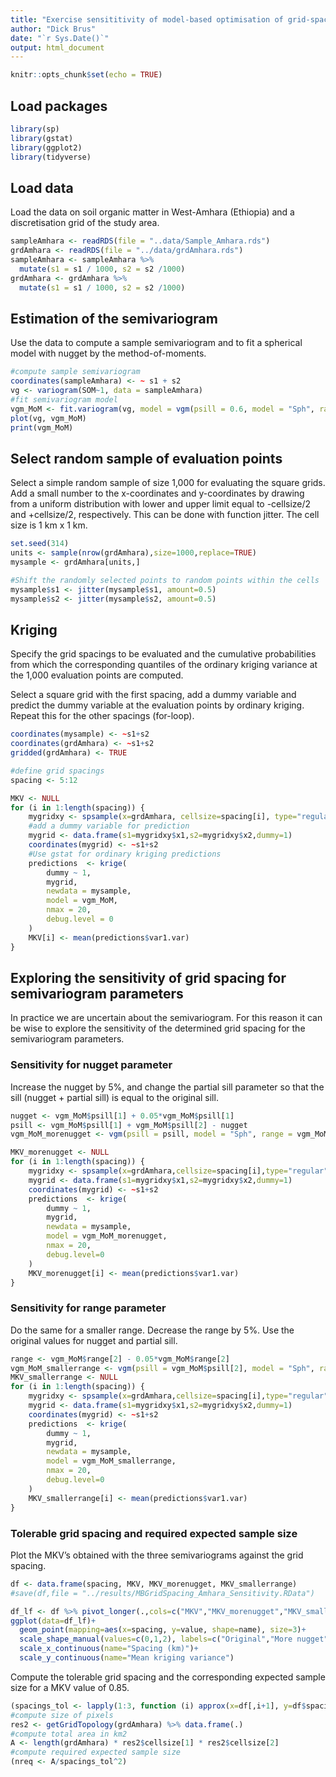 ```yaml
---
title: "Exercise sensititivity of model-based optimisation of grid-spacing to semivariogram parameters."
author: "Dick Brus"
date: "`r Sys.Date()`"
output: html_document
---
```


```r
knitr::opts_chunk$set(echo = TRUE)
```

## Load packages

```r
library(sp)
library(gstat)
library(ggplot2)
library(tidyverse)
```

## Load data

Load the data on soil organic matter in West-Amhara (Ethiopia) and a discretisation grid of the study area. 

```r
sampleAmhara <- readRDS(file = "..data/Sample_Amhara.rds")
grdAmhara <- readRDS(file = "../data/grdAmhara.rds")
sampleAmhara <- sampleAmhara %>%
  mutate(s1 = s1 / 1000, s2 = s2 /1000)
grdAmhara <- grdAmhara %>%
  mutate(s1 = s1 / 1000, s2 = s2 /1000)
```

## Estimation of the semivariogram

Use the data to compute a sample semivariogram and to fit a spherical model with nugget by the method-of-moments.

```r
#compute sample semivariogram
coordinates(sampleAmhara) <- ~ s1 + s2
vg <- variogram(SOM~1, data = sampleAmhara)
#fit semivariogram model
vgm_MoM <- fit.variogram(vg, model = vgm(psill = 0.6, model = "Sph", range = 40, nugget = 0.6))
plot(vg, vgm_MoM)
print(vgm_MoM)
```

## Select random sample of evaluation points

Select a simple random sample of size 1,000 for evaluating the square grids. Add a small number to the x-coordinates and y-coordinates by drawing from a uniform distribution with lower and upper limit equal to -cellsize/2 and +cellsize/2, respectively. This can be done with function jitter. The cell size is 1 km x 1 km.

```r
set.seed(314)
units <- sample(nrow(grdAmhara),size=1000,replace=TRUE)
mysample <- grdAmhara[units,]

#Shift the randomly selected points to random points within the cells
mysample$s1 <- jitter(mysample$s1, amount=0.5)
mysample$s2 <- jitter(mysample$s2, amount=0.5)
```

## Kriging

Specify the grid spacings to be evaluated and the cumulative probabilities from which the corresponding quantiles of the ordinary kriging variance at the 1,000 evaluation points are computed. 

Select a square grid with the first spacing, add a dummy variable and predict the dummy variable at the evaluation points by ordinary kriging.  Repeat this for the other spacings (for-loop).

```r
coordinates(mysample) <- ~s1+s2
coordinates(grdAmhara) <- ~s1+s2
gridded(grdAmhara) <- TRUE

#define grid spacings
spacing <- 5:12

MKV <- NULL
for (i in 1:length(spacing)) {
    mygridxy <- spsample(x=grdAmhara, cellsize=spacing[i], type="regular", offset=c(0.5,0.5))
    #add a dummy variable for prediction
    mygrid <- data.frame(s1=mygridxy$x1,s2=mygridxy$x2,dummy=1)
    coordinates(mygrid) <- ~s1+s2
    #Use gstat for ordinary kriging predictions
    predictions  <- krige(
        dummy ~ 1,
        mygrid,
        newdata = mysample,
        model = vgm_MoM,
        nmax = 20,
        debug.level = 0 
    )
    MKV[i] <- mean(predictions$var1.var)
}
```


## Exploring the sensitivity of grid spacing for semivariogram parameters

In practice we are uncertain about the semivariogram. For this reason it can be wise to explore the sensitivity of the determined grid spacing for the semivariogram parameters. 

### Sensitivity for nugget parameter

Increase the nugget by 5\%, and change the partial sill parameter so that the sill (nugget + partial sill) is equal to the original sill. 

```r
nugget <- vgm_MoM$psill[1] + 0.05*vgm_MoM$psill[1]
psill <- vgm_MoM$psill[1] + vgm_MoM$psill[2] - nugget
vgm_MoM_morenugget <- vgm(psill = psill, model = "Sph", range = vgm_MoM$range[2], nugget = nugget)

MKV_morenugget <- NULL
for (i in 1:length(spacing)) {
    mygridxy <- spsample(x=grdAmhara,cellsize=spacing[i],type="regular",offset=c(0.5,0.5))
    mygrid <- data.frame(s1=mygridxy$x1,s2=mygridxy$x2,dummy=1)
    coordinates(mygrid) <- ~s1+s2
    predictions  <- krige(
        dummy ~ 1,
        mygrid,
        newdata = mysample,
        model = vgm_MoM_morenugget,
        nmax = 20,
        debug.level=0
    )
    MKV_morenugget[i] <- mean(predictions$var1.var)
}
```

### Sensitivity for range parameter

Do the same for a smaller range. Decrease the range by 5\%. Use the original values for nugget and partial sill.

```r
range <- vgm_MoM$range[2] - 0.05*vgm_MoM$range[2]
vgm_MoM_smallerrange <- vgm(psill = vgm_MoM$psill[2], model = "Sph", range = 30, nugget = vgm_MoM$psill[1])
MKV_smallerrange <- NULL
for (i in 1:length(spacing)) {
    mygridxy <- spsample(x=grdAmhara,cellsize=spacing[i],type="regular",offset=c(0.5,0.5))
    mygrid <- data.frame(s1=mygridxy$x1,s2=mygridxy$x2,dummy=1)
    coordinates(mygrid) <- ~s1+s2
    predictions  <- krige(
        dummy ~ 1,
        mygrid,
        newdata = mysample,
        model = vgm_MoM_smallerrange,
        nmax = 20,
        debug.level=0
    )
    MKV_smallerrange[i] <- mean(predictions$var1.var)
}
```


### Tolerable grid spacing and required expected sample size

Plot the MKV's obtained  with the three semivariograms against the grid spacing. 

```r
df <- data.frame(spacing, MKV, MKV_morenugget, MKV_smallerrange)
#save(df,file = "../results/MBGridSpacing_Amhara_Sensitivity.RData")

df_lf <- df %>% pivot_longer(.,cols=c("MKV","MKV_morenugget","MKV_smallerrange"))
ggplot(data=df_lf)+
  geom_point(mapping=aes(x=spacing, y=value, shape=name), size=3)+
  scale_shape_manual(values=c(0,1,2), labels=c("Original","More nugget","Smaller range"), name="Semivariogram") +
  scale_x_continuous(name="Spacing (km)")+
  scale_y_continuous(name="Mean kriging variance")
```

Compute the tolerable grid spacing and the corresponding expected sample size for a MKV value of 0.85.

```r
(spacings_tol <- lapply(1:3, function (i) approx(x=df[,i+1], y=df$spacing, xout=0.85)$y) %>% as.numeric(.))
#compute size of pixels
res2 <- getGridTopology(grdAmhara) %>% data.frame(.)
#compute total area in km2
A <- length(grdAmhara) * res2$cellsize[1] * res2$cellsize[2]
#compute required expected sample size
(nreq <- A/spacings_tol^2)

```

